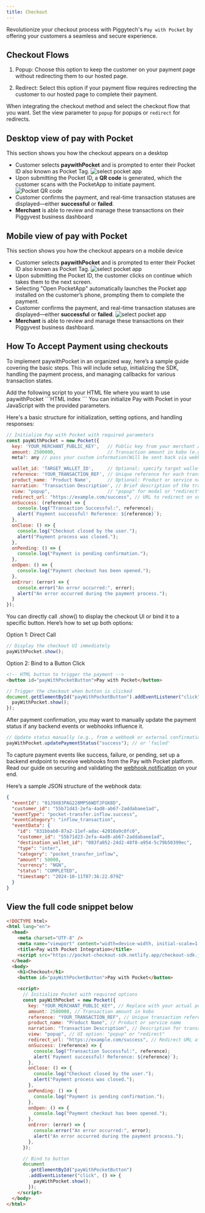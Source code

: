 ```yaml
---
title: Checkout
---
```


Revolutionize your checkout process with Piggytech's `Pay with Pocket` by offering your customers a seamless and secure experience.

## Checkout Flows
1. Popup: Choose this option to keep the customer on your payment page without redirecting them to our hosted page.

2. Redirect: Select this option if your payment flow requires redirecting the customer to our hosted page to complete their payment.

<Note>When integrating the checkout method and select the checkout flow that you want. Set the view parameter to `popup` for popups or `redirect` for redirects.</Note>

## Desktop view of pay with Pocket
This section shows you how the checkout appears on a desktop

- Customer selects **paywithPocket** and is prompted to enter their Pocket ID also known as Pocket Tag.
  ![select pocket app](/images/select-pay-with-pocket.png)
- Upon submitting the Pocket ID, a **QR code** is generated, which the customer scans with the PocketApp to initiate payment.
  ![Pocket QR code](/images/pocket-qr-code.png)
- Customer confirms the payment, and real-time transaction statuses are displayed—either **successful** or **failed**.
- **Merchant** is able to review and manage these transactions on their Piggyvest business dashboard

## Mobile view of pay with Pocket
This section shows you how the checkout appears on a mobile device

- Customer selects **paywithPocket** and is prompted to enter their Pocket ID also known as Pocket Tag.
  ![select pocket app](/images/select-pay-with-pocket.png)
- Upon submitting the Pocket ID, the customer clicks on continue which takes them to the next screen.
- Selecting "Open PocketApp" automatically launches the Pocket app installed on the customer’s phone, prompting them to complete the payment.
- Customer confirms the payment, and real-time transaction statuses are displayed—either **successful** or **failed**.
  ![select pocket app](/images/pocket-successful.png)
- **Merchant** is able to review and manage these transactions on their Piggyvest business dashboard.

## How To Accept Payment using checkouts

To implement paywithPocket in an organized way, here’s a sample guide covering the basic steps.
This will include setup, initializing the SDK, handling the payment process, and managing callbacks for various transaction states.

<Steps>

<Step title="Include the paywithPocket SDK">
  Add the following script to your HTML file where you want to use paywithPocket
  ```HTML index
  <script src="https://pocket-checkout-sdk.netlify.app/checkout-sdk.js"></script>
  ```
</Step>

<Step title = "Initialize the SDK on Your Web Page">
You can initialize Pay with Pocket in your JavaScript with the provided parameters.

Here's a basic structure for initialization, setting options, and handling responses:

```JavaScript
// Initialize Pay with Pocket with required parameters
const payWithPocket = new Pocket({
  key: 'YOUR_MERCHANT_PUBLIC_KEY',   // Public key from your merchant account
  amount: 2500000,                   // Transaction amount in kobo (e.g., 2500000 = ₦25,000)
  meta?: any // pass your custom information(Will be sent back via webhooks)

  wallet_id: 'TARGET_WALLET_ID',     // Optional: specify target wallet
  reference: 'YOUR_TRANSACTION_REF', // Unique reference for each transaction
  product_name: 'Product Name',      // Optional: Product or service name
  narration: 'Transaction Description', // Brief description of the transaction
  view: "popup",                     // "popup" for modal or "redirect" for new tab
  redirect_url: "https://example.com/success", // URL to redirect on success
  onSuccess: (reference) => {
    console.log("Transaction Successful:", reference);
    alert(`Payment successful! Reference: ${reference}`);
  },
  onClose: () => {
    console.log("Checkout closed by the user.");
    alert("Payment process was closed.");
  },
  onPending: () => {
    console.log("Payment is pending confirmation.");
  },
  onOpen: () => {
    console.log("Payment checkout has been opened.");
  },
  onError: (error) => {
    console.error("An error occurred:", error);
    alert("An error occurred during the payment process.");
  }
});
```

</Step>

<Step title = "Trigger the Checkout UI">
You can directly call .show() to display the checkout UI or bind it to a specific button. Here’s how to set up both options:

Option 1: Direct Call

```jsx
// Display the checkout UI immediately
payWithPocket.show();
```

Option 2: Bind to a Button Click

```HTML
<!-- HTML button to trigger the payment -->
<button id="payWithPocketButton">Pay with Pocket</button>
```

```jsx
// Trigger the checkout when button is clicked
document.getElementById("payWithPocketButton").addEventListener("click", () => {
  payWithPocket.show();
});
```

</Step>

<Step title = "Update Payment Status (Optional)">
After payment confirmation, you may want to manually update the payment status if any backend events or webhooks influence it.

```jsx
// Update status manually (e.g., from a webhook or external confirmation)
payWithPocket.updatePaymentStatus("success"); // or 'failed'
```

</Step>

<Step title = "Receive and validate webhook notification">

To capture payment events like success, failure, or pending, set up a backend endpoint to receive webhooks from the Pay with Pocket platform. Read our guide on securing and validating the [webhook notification](/get-started/webhooks) on your end.

Here’s a sample JSON structure of the webhook data:

```json
{
  "eventId": "01J9X83PAG228MPS6WDTJFGK8D",
  "customer_id": "55b71d43-2efa-4ad8-ab67-2addabaee1ad",
  "eventType": "pocket-transfer.inflow.success",
  "eventCategory": "inflow_transaction",
  "eventData": {
    "id": "831bbab0-87a2-11ef-adac-42010a9c0fc0",
    "customer_id": "55b71d23-2efa-4ad8-ab67-2addabaee1ad",
    "destination_wallet_id": "083fa052-24d2-48f8-a954-5c79b50399ec",
    "type": "inter",
    "category": "pocket_transfer_inflow",
    "amount": 50000,
    "currency": "NGN",
    "status": "COMPLETED",
    "timestamp": "2024-10-11T07:36:22.079Z"
  }
}
```
</Step>

</Steps>

## View the full code snippet below

```html
<!DOCTYPE html>
<html lang="en">
  <head>
    <meta charset="UTF-8" />
    <meta name="viewport" content="width=device-width, initial-scale=1.0" />
    <title>Pay with Pocket Integration</title>
    <script src="https://pocket-checkout-sdk.netlify.app/checkout-sdk.js"></script>
  </head>
  <body>
    <h1>Checkout</h1>
    <button id="payWithPocketButton">Pay with Pocket</button>

    <script>
      // Initialize Pocket with required options
      const payWithPocket = new Pocket({
        key: "YOUR_MERCHANT_PUBLIC_KEY", // Replace with your actual public key
        amount: 2500000, // Transaction amount in kobo
        reference: "YOUR_TRANSACTION_REF", // Unique transaction reference
        product_name: "Product Name", // Product or service name
        narration: "Transaction Description", // Description for transaction
        view: "popup", // UI option: "popup" or "redirect"
        redirect_url: "https://example.com/success", // Redirect URL after success
        onSuccess: (reference) => {
          console.log("Transaction Successful:", reference);
          alert(`Payment successful! Reference: ${reference}`);
        },
        onClose: () => {
          console.log("Checkout closed by the user.");
          alert("Payment process was closed.");
        },
        onPending: () => {
          console.log("Payment is pending confirmation.");
        },
        onOpen: () => {
          console.log("Payment checkout has been opened.");
        },
        onError: (error) => {
          console.error("An error occurred:", error);
          alert("An error occurred during the payment process.");
        },
      });

      // Bind to button
      document
        .getElementById("payWithPocketButton")
        .addEventListener("click", () => {
          payWithPocket.show();
        });
    </script>
  </body>
</html>
```
